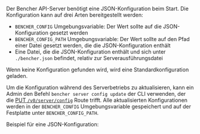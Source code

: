 Der Bencher API-Server benötigt eine JSON-Konfiguration beim Start.
Die Konfiguration kann auf drei Arten bereitgestellt werden:
- `BENCHER_CONFIG` Umgebungsvariable: Der Wert sollte auf die JSON-Konfiguration gesetzt werden
- `BENCHER_CONFIG_PATH` Umgebungsvariable: Der Wert sollte auf den Pfad einer Datei gesetzt werden, die die JSON-Konfiguration enthält
- Eine Datei, die die JSON-Konfiguration enthält und sich unter `./bencher.json` befindet, relativ zur Serverausführungsdatei

Wenn keine Konfiguration gefunden wird, wird eine Standardkonfiguration geladen.

Um die Konfiguration während des Serverbetriebs zu aktualisieren,
kann ein Admin den Befehl `bencher server config update` der CLI verwenden,
der die [PUT `/v0/server/config`](/de/docs/api/server/config/#put-v0serverconfig) Route trifft.
Alle aktualisierten Konfigurationen werden in der `BENCHER_CONFIG` Umgebungsvariable gespeichert
und auf der Festplatte unter `BENCHER_CONFIG_PATH`.

Beispiel für eine JSON-Konfiguration:

